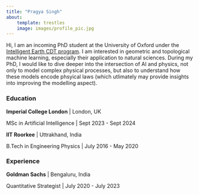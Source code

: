 ```yaml
---
title: "Pragya Singh"
about:
    template: trestles
    image: images/profile_pic.jpg
---
```


Hi, I am an incoming PhD student at the University of Oxford under the [Intelligent Earth CDT program](https://intelligent-earth.ox.ac.uk/home).
I am interested in geometric and topological machine learning, especially their application to natural sciences.
During my PhD, I would like to dive deeper into the intersection of AI and physics, not only to model complex physical processes, but also
to understand how these models encode phsyical laws (which utlimately may provide insights into improving the modelling aspect). 

### Education

**Imperial College London** | London, UK

MSc in Artificial Intelligence | Sept 2023 - Sept 2024

**IIT Roorkee** | Uttrakhand, India

B.Tech in Engineering Physics | July 2016 - May 2020

### Experience

**Goldman Sachs** | Bengaluru, India

Quantitative Strategist | July 2020 - July 2023


